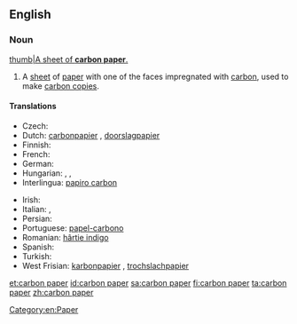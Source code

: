 ==English==
{{wikipedia}}
===Noun===
{{en-noun|head=[[carbon]] [[paper]]}}
[[image:Carbon paper.jpg|thumb|A sheet of '''carbon paper'''.]]
# A [[sheet]] of [[paper]] with one of the faces impregnated with [[carbon]], used to make [[carbon copy|carbon copies]].

====Translations====
{{trans-top|sheet of paper used to make carbon copies}}
* Czech: {{t-|cs|kopírovací papír|m}}
* Dutch: [[carbonpapier]] {{g|n}}, [[doorslagpapier]] {{g|n}}
* Finnish: {{t+|fi|hiilipaperi}}
* French: {{t+|fr|papier carbone|m}}
* German: {{t-|de|Durchschlagpapier|n}}
* Hungarian: {{t+|hu|indigó}}, {{t+|hu|másolópapír}}, {{t-|hu|karbonpapír}}
* Interlingua: [[papiro carbon]]
{{trans-mid}}
* Irish: {{t-|ga|páipéar carbóin|m}}
* Italian: {{t-|it|carta carbone|f}}, {{t-|it|carta velina|f}}
* Persian: {{t-|fa|کاغذ کاربن|tr=kâqaz-e kârbon|sc=fa-Arab}}
* Portuguese: [[papel-carbono]] {{g|m}}
* Romanian: [[hârtie indigo]] {{g|f}}
* Spanish: {{t-|es|papel carbón}}
* Turkish: {{t-|tr|karbon kâğıdı}}
* West Frisian: [[karbonpapier]] {{g|n}}, [[trochslachpapier]] {{g|n}}
{{trans-bottom}}

[[Category:en:Paper]]

[[et:carbon paper]]
[[id:carbon paper]]
[[sa:carbon paper]]
[[fi:carbon paper]]
[[ta:carbon paper]]
[[zh:carbon paper]]
